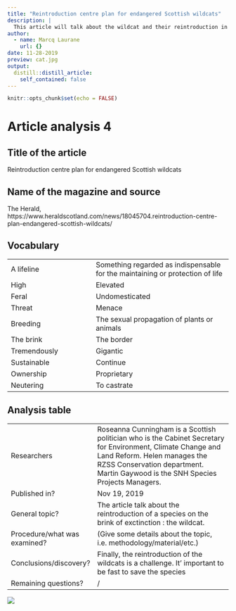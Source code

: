 ```yaml
---
title: "Reintroduction centre plan for endangered Scottish wildcats"
description: |
  This article will talk about the wildcat and their reintroduction in Scottland.
author:
  - name: Marcq Laurane
    url: {}
date: 11-28-2019
preview: cat.jpg
output:
  distill::distill_article:
    self_contained: false
---
```


```r
knitr::opts_chunk$set(echo = FALSE)
```

# Article analysis 4

## Title of the article 

Reintroduction centre plan for endangered Scottish wildcats

## Name of the magazine and source 

The Herald, https://www.heraldscotland.com/news/18045704.reintroduction-centre-plan-endangered-scottish-wildcats/


## Vocabulary 

|                     |                                |
| ------------------- | ------------------------------ |
| A lifeline   |  Something regarded as indispensable for the maintaining or protection of life                  |
| High                    | Elevated         |
| Feral       | Undomesticated   |
| Threat   | Menace  |
| Breeding   | The sexual propagation of plants or animals  |
| The brink  | The border  |
| Tremendously  | Gigantic  |
| Sustainable  | Continue  |
| Ownership  | Proprietary  |
| Neutering  | To castrate   |
## Analysis table 

|                              |                                                                     |
| ---------------------------- | ------------------------------------------------------------------- |
| Researchers                  | Roseanna Cunningham is a Scottish politician who is the Cabinet Secretary for Environment, Climate Change and Land Reform. Helen manages the RZSS Conservation department. Martin Gaywood is the SNH Species Projects Managers.                       |
| Published in?                | Nov 19, 2019  |
| General topic?               | The article talk about the reintroduction of a species on the brink of exctinction : the wildcat.                      |
| Procedure/what was examined? | (Give some details about the topic, i.e. methodology/material/etc.) |
| Conclusions/discovery?       |  Finally, the reintroduction of the wildcats is a challenge. It' important to be fast to save the species      |
| Remaining questions?         | / |

![](Cat1-300x203-300x203.jpg)
